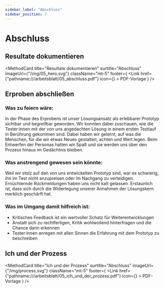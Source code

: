 ```yaml
---
sidebar_label: "Abschluss"
sidebar_position: 7
---
```



# Abschluss

## Resultate dokumentieren

<MethodCard
  title="Resultate dokumentieren"
  surtitle="Abschluss"
  imageUrl={"/img/05_hero.svg"}
  className="mt-5"
  footer={
    <Link
      href={"pathname:///arbeitsblatt/05_abschluss.pdf"}
      icon={<EditIcon className="w-3 h-3 text-inherit" />}
    >
      PDF-Vorlage
    </Link>
  }
/>

## Erproben abschließen

### Was zu feiern wäre:

In der Phase des Erprobens ist unser Lösungsansatz als erlebbarer Prototyp sichtbar und begreifbar geworden. Wir konnten dabei zuschauen, wie die Tester:innen mit der von uns angedachten Lösung in einem ersten Testlauf in Berührung gekommen sind. Dabei haben wir gelernt, auf was die Menschen, für die wir etwas Neues gestalten, achten und Wert legen. Beim Entwerfen der Personas hatten wir Spaß und sie werden uns über den Prozess hinaus im Gedächtnis bleiben.

### Was anstrengend gewesen sein könnte:

Weil wir stolz auf den von uns entwickelten Prototyp sind, war es schwierig, ihn im Test nicht anzupreisen oder im Nachgang zu verteidigen. Ernüchternde Rückmeldungen haben uns nicht kalt gelassen. Erstaunlich ist, dass sich durch die Widerlegung unserer Annahmen der Lösungskern merklich geschärft hat.

### Was im Umgang damit hilfreich ist:

- Kritisches Feedback ist ein wertvoller Schatz für Weiterentwicklungen
- Anstatt sich zu rechtfertigen, Kritik wohlwollend hinterfragen und die Chance darin erkennen
- Tester:innen anregen mit allen Sinnen die Erfahrung mit dem Prototyp zu beschreiben

## Ich und der Prozess

<MethodCard
  title="Ich und der Prozess"
  surtitle="Abschluss"
  imageUrl={"/img/process.svg"}
  className="mt-5"
  footer={
    <Link
      href={"pathname:///arbeitsblatt/05_ich_und_der_prozess.pdf"}
      icon={<EditIcon className="w-3 h-3 text-inherit" />}
    >
      PDF-Vorlage
    </Link>
  }
/>
